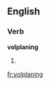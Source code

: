 
==English==

===Verb===
'''volplaning'''

# {{present participle of|[[volplane]]}}

[[fr:volplaning]]